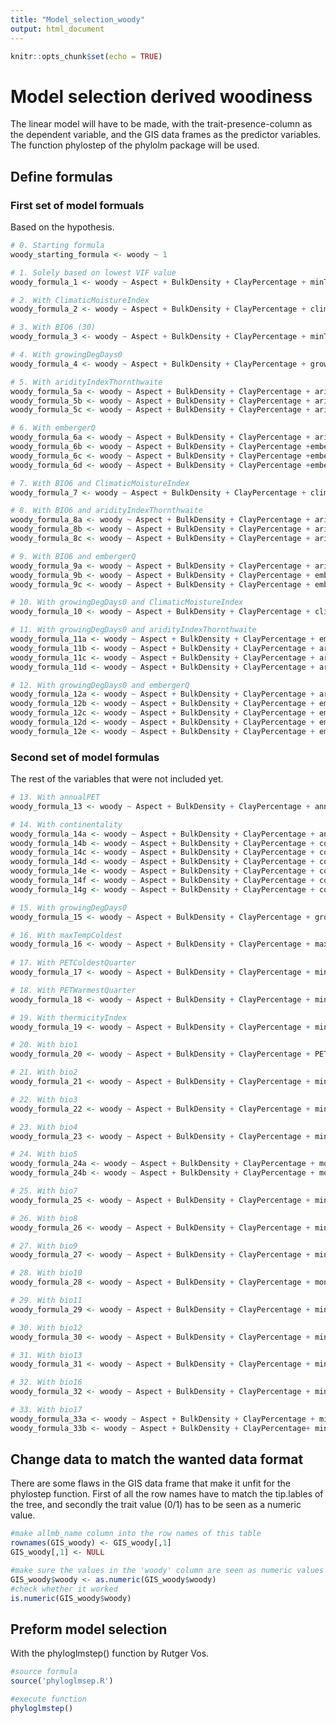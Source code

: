 ```yaml
---
title: "Model_selection_woody"
output: html_document
---
```


```r
knitr::opts_chunk$set(echo = TRUE)
```


# Model selection derived woodiness

The linear model will have to be made, with the trait-presence-column as the dependent variable, and the 
GIS data frames as the predictor variables. The function phylostep of the phylolm package will be used. 

## Define formulas 

### First set of model formuals
Based on the hypothesis. 

```r
# 0. Starting formula
woody_starting_formula <- woody ~ 1 

# 1. Solely based on lowest VIF value 
woody_formula_1 <- woody ~ Aspect + BulkDensity + ClayPercentage + minTempWarmest + monthCountByTemp10 + PETDriestQuarter + PETseasonality + PETWettestQuarter + OrganicCarbon + PhCaCL + Slope + bio14 + bio15 + bio18 + bio19

# 2. With ClimaticMoistureIndex
woody_formula_2 <- woody ~ Aspect + BulkDensity + ClayPercentage + climaticMoistureIndex + minTempWarmest + PETDriestQuarter + PETseasonality + PETWettestQuarter + OrganicCarbon + PhCaCL + Slope + bio15 + bio19

# 3. With BIO6 (30) 
woody_formula_3 <- woody ~ Aspect + BulkDensity + ClayPercentage + minTempWarmest + monthCountByTemp10 + PETDriestQuarter + PETWettestQuarter + OrganicCarbon + PhCaCL + Slope + bio6 + bio14 + bio15 + bio18 + bio19

# 4. With growingDegDays0
woody_formula_4 <- woody ~ Aspect + BulkDensity + ClayPercentage + growingDegDays0 + PETDriestQuarter + PETseasonality + PETWettestQuarter + OrganicCarbon + PhCaCL + Slope + bio15 + bio18 + bio19

# 5. With aridityIndexThornthwaite
woody_formula_5a <- woody ~ Aspect + BulkDensity + ClayPercentage + aridityIndexThornthwaite + minTempWarmest + monthCountByTemp10 + PETDriestQuarter + PETseasonality + PETWettestQuarter + OrganicCarbon + PhCaCL + Slope + bio13 + bio15 + bio19
woody_formula_5b <- woody ~ Aspect + BulkDensity + ClayPercentage + aridityIndexThornthwaite + minTempWarmest + monthCountByTemp10 + PETDriestQuarter + PETseasonality + PETWettestQuarter + OrganicCarbon + PhCaCL + Slope + bio15 + bio16 + bio19
woody_formula_5c <- woody ~ Aspect + BulkDensity + ClayPercentage + aridityIndexThornthwaite + minTempWarmest + monthCountByTemp10 + PETDriestQuarter + PETseasonality + PETWettestQuarter + OrganicCarbon + PhCaCL + Slope + bio15 + bio19

# 6. With embergerQ
woody_formula_6a <- woody ~ Aspect + BulkDensity + ClayPercentage + aridityIndexThornthwaite + continentality + embergerQ + minTempWarmest + monthCountByTemp10 + PETDriestQuarter + PETWettestQuarter + OrganicCarbon + PhCaCL + Slope + bio15 + bio19
woody_formula_6b <- woody ~ Aspect + BulkDensity + ClayPercentage +embergerQ + minTempWarmest + monthCountByTemp10 + PETDriestQuarter + PETWettestQuarter + OrganicCarbon + PhCaCL + Slope + bio4 + bio14 + bio15 + bio19
woody_formula_6c <- woody ~ Aspect + BulkDensity + ClayPercentage +embergerQ + minTempWarmest + monthCountByTemp10 + PETDriestQuarter + PETWettestQuarter + OrganicCarbon + PhCaCL + Slope + bio6 + bio15 + bio17 + bio19
woody_formula_6d <- woody ~ Aspect + BulkDensity + ClayPercentage +embergerQ + minTempWarmest + monthCountByTemp10 + PETDriestQuarter + PETWettestQuarter + OrganicCarbon + PhCaCL + Slope + bio7 + bio15 + bio19

# 7. With BIO6 and ClimaticMoistureIndex
woody_formula_7 <- woody ~ Aspect + BulkDensity + ClayPercentage + climaticMoistureIndex + minTempWarmest + PETDriestQuarter + PETWettestQuarter + OrganicCarbon + PhCaCL + Slope + bio6 + bio15 + bio19

# 8. With BIO6 and aridityIndexThornthwaite
woody_formula_8a <- woody ~ Aspect + BulkDensity + ClayPercentage + aridityIndexThornthwaite + embergerQ + minTempWarmest + monthCountByTemp10 + PETDriestQuarter + PETWettestQuarter + OrganicCarbon + PhCaCL + Slope + bio6 + bio15 + bio19
woody_formula_8b <- woody ~ Aspect + BulkDensity + ClayPercentage + aridityIndexThornthwaite + minTempWarmest + PETDriestQuarter + PETWettestQuarter + OrganicCarbon + PhCaCL + Slope + bio6 + bio13 + bio15 + bio19
woody_formula_8c <- woody ~ Aspect + BulkDensity + ClayPercentage + aridityIndexThornthwaite + minTempWarmest + PETDriestQuarter + PETWettestQuarter + OrganicCarbon + PhCaCL + Slope + bio6 + bio15 + bio16 + bio19

# 9. With BIO6 and embergerQ
woody_formula_9a <- woody ~ Aspect + BulkDensity + ClayPercentage + aridityIndexThornthwaite + embergerQ + minTempWarmest + monthCountByTemp10 + PETDriestQuarter + PETWettestQuarter + OrganicCarbon + PhCaCL + Slope + bio6 + bio15 + bio19
woody_formula_9b <- woody ~ Aspect + BulkDensity + ClayPercentage + embergerQ + minTempWarmest + monthCountByTemp10 + PETDriestQuarter + PETWettestQuarter + OrganicCarbon + PhCaCL + Slope + bio6 + bio14 + bio15 + bio19
woody_formula_9c <- woody ~ Aspect + BulkDensity + ClayPercentage + embergerQ + minTempWarmest + monthCountByTemp10 + PETDriestQuarter + PETWettestQuarter + OrganicCarbon + PhCaCL + Slope + bio6 + bio15 + bio17 + bio19

# 10. With growingDegDays0 and ClimaticMoistureIndex
woody_formula_10 <- woody ~ Aspect + BulkDensity + ClayPercentage + climaticMoistureIndex + growingDegDays0 + PETDriestQuarter + PETseasonality + PETWettestQuarter + OrganicCarbon + PhCaCL + Slope + bio15 + bio19

# 11. With growingDegDays0 and aridityIndexThornthwaite
woody_formula_11a <- woody ~ Aspect + BulkDensity + ClayPercentage + embergerQ + aridityIndexThornthwaite + growingDegDays0 + minTempWarmest + PETWarmestQuarter + PETWettestQuarter + OrganicCarbon + PhCaCL + Slope + bio15 + bio19
woody_formula_11b <- woody ~ Aspect + BulkDensity + ClayPercentage + aridityIndexThornthwaite + growingDegDays0 + minTempWarmest + PETWettestQuarter + OrganicCarbon + PhCaCL + Slope + bio2 + bio13 + bio15 + bio19
woody_formula_11c <- woody ~ Aspect + BulkDensity + ClayPercentage + aridityIndexThornthwaite + growingDegDays0 + minTempWarmest + PETWettestQuarter + OrganicCarbon + PhCaCL + Slope + bio15 + bio16 + bio19
woody_formula_11d <- woody ~ Aspect + BulkDensity + ClayPercentage + aridityIndexThornthwaite + growingDegDays0 + minTempWarmest + PETWettestQuarter + OrganicCarbon + PhCaCL + Slope + bio15 + bio18 + bio19

# 12. With growingDegDays0 and embergerQ
woody_formula_12a <- woody ~ Aspect + BulkDensity + ClayPercentage + aridityIndexThornthwaite + continentality + embergerQ + growingDegDays0 + PETDriestQuarter + PETWettestQuarter + OrganicCarbon + PhCaCL + Slope + bio15 + bio19
woody_formula_12b <- woody ~ Aspect + BulkDensity + ClayPercentage + embergerQ + growingDegDays0 + PETDriestQuarter + PETWettestQuarter + OrganicCarbon + PhCaCL + Slope + bio4 + bio15 + bio19
woody_formula_12c <- woody ~ Aspect + BulkDensity + ClayPercentage + embergerQ + growingDegDays0 + PETDriestQuarter + PETWettestQuarter + OrganicCarbon + PhCaCL + Slope + bio3 + bio14 + bio15 + bio19
woody_formula_12d <- woody ~ Aspect + BulkDensity + ClayPercentage + embergerQ + growingDegDays0 + PETDriestQuarter + PETWettestQuarter + OrganicCarbon + PhCaCL + Slope + bio4 + bio15 + bio17 + bio19
woody_formula_12e <- woody ~ Aspect + BulkDensity + ClayPercentage + embergerQ + growingDegDays0 + PETDriestQuarter + PETWettestQuarter + OrganicCarbon + PhCaCL + Slope + bio5 + bio15 + bio19
```

### Second set of model formulas 
The rest of the variables that were not included yet. 

```r
# 13. With annualPET
woody_formula_13 <- woody ~ Aspect + BulkDensity + ClayPercentage + annualPET + minTempWarmest + monthCountByTemp10 + PETDriestQuarter + PETseasonality + OrganicCarbon + PhCaCL + Slope + bio14 + bio15 + bio18 + bio19

# 14. With continentality
woody_formula_14a <- woody ~ Aspect + BulkDensity + ClayPercentage + annualPET + continentality + minTempWarmest + monthCountByTemp10 + PETDriestQuarter + OrganicCarbon + PhCaCL + Slope + bio14 + bio15 + bio18 + bio19
woody_formula_14b <- woody ~ Aspect + BulkDensity + ClayPercentage + continentality + minTempWarmest + monthCountByTemp10 + PETDriestQuarter + OrganicCarbon + PhCaCL + Slope + bio14 + bio15 + bio18 + bio19
woody_formula_14c <- woody ~ Aspect + BulkDensity + ClayPercentage + continentality + minTempWarmest + monthCountByTemp10 + PETDriestQuarter +  PETWarmestQuarter + OrganicCarbon + PhCaCL + Slope + bio14 + bio15 + bio18 + bio19
woody_formula_14d <- woody ~ Aspect + BulkDensity + ClayPercentage + continentality + minTempWarmest + monthCountByTemp10 + PETDriestQuarter + PETWettestQuarter + OrganicCarbon + PhCaCL + Slope + bio14 + bio15 + bio18 + bio19
woody_formula_14e <- woody ~ Aspect + BulkDensity + ClayPercentage + continentality + minTempWarmest + monthCountByTemp10 + PETDriestQuarter + OrganicCarbon + PhCaCL + Slope + bio2 + bio14 + bio15 + bio18 + bio19
woody_formula_14f <- woody ~ Aspect + BulkDensity + ClayPercentage + continentality + minTempWarmest + monthCountByTemp10 + PETDriestQuarter + OrganicCarbon + PhCaCL + Slope + bio3 + bio14 + bio15 + bio18 + bio19
woody_formula_14g <- woody ~ Aspect + BulkDensity + ClayPercentage + continentality + minTempWarmest + monthCountByTemp10 + PETDriestQuarter + OrganicCarbon + PhCaCL + Slope + bio8 + bio14 + bio15 + bio18 + bio19

# 15. With growingDegDays0
woody_formula_15 <- woody ~ Aspect + BulkDensity + ClayPercentage + growingDegDays5 + minTempWarmest + PETDriestQuarter + PETWettestQuarter + OrganicCarbon + PhCaCL + Slope + bio15 + bio18 + bio19

# 16. With maxTempColdest
woody_formula_16 <- woody ~ Aspect + BulkDensity + ClayPercentage + maxTempColdest + minTempWarmest + PETDriestQuarter + PETWettestQuarter + OrganicCarbon + PhCaCL + Slope + bio14 + bio15 + bio18 + bio19
 
# 17. With PETColdestQuarter
woody_formula_17 <- woody ~ Aspect + BulkDensity + ClayPercentage + minTempWarmest + PETColdestQuarter + PETDriestQuarter + PETWettestQuarter + OrganicCarbon + PhCaCL + Slope + bio14 + bio15 + bio18 + bio19

# 18. With PETWarmestQuarter
woody_formula_18 <- woody ~ Aspect + BulkDensity + ClayPercentage + minTempWarmest + monthCountByTemp10 + PETDriestQuarter + PETseasonality + PETWarmestQuarter + OrganicCarbon + PhCaCL + Slope + bio14 + bio15 + bio18 + bio19

# 19. With thermicityIndex
woody_formula_19 <- woody ~ Aspect + BulkDensity + ClayPercentage + minTempWarmest + PETDriestQuarter + PETWettestQuarter + thermicityIndex + OrganicCarbon + PhCaCL + Slope + bio14 + bio15 + bio18 + bio19

# 20. With bio1
woody_formula_20 <- woody ~ Aspect + BulkDensity + ClayPercentage + PETDriestQuarter + PETseasonality + PETWettestQuarter + OrganicCarbon + PhCaCL + Slope + bio1 + bio14 + bio15 + bio18 + bio19

# 21. With bio2
woody_formula_21 <- woody ~ Aspect + BulkDensity + ClayPercentage + minTempWarmest + monthCountByTemp10 + PETDriestQuarter + PETseasonality + OrganicCarbon + PhCaCL + Slope + bio2 + bio14 + bio15 + bio18 + bio19

# 22. With bio3
woody_formula_22 <- woody ~ Aspect + BulkDensity + ClayPercentage + minTempWarmest + monthCountByTemp10 + PETDriestQuarter + PETWettestQuarter + OrganicCarbon + PhCaCL + Slope + bio3 + bio14 + bio15 + bio18 + bio19

# 23. With bio4
woody_formula_23 <- woody ~ Aspect + BulkDensity + ClayPercentage + minTempWarmest + monthCountByTemp10 + PETDriestQuarter + PETWettestQuarter + OrganicCarbon + PhCaCL + Slope + bio4 + bio14 + bio15 + bio18 + bio19

# 24. With bio5
woody_formula_24a <- woody ~ Aspect + BulkDensity + ClayPercentage + monthCountByTemp10 + PETDriestQuarter + PETWettestQuarter + OrganicCarbon + PhCaCL + Slope + bio2 + bio5 + bio14 + bio15 + bio18 + bio19
woody_formula_24b <- woody ~ Aspect + BulkDensity + ClayPercentage + monthCountByTemp10 + PETDriestQuarter + PETWettestQuarter + OrganicCarbon + PhCaCL + Slope + bio5 + bio6 + bio15 + bio18 + bio19

# 25. With bio7
woody_formula_25 <- woody ~ Aspect + BulkDensity + ClayPercentage + minTempWarmest + monthCountByTemp10 + PETDriestQuarter + PETWettestQuarter + OrganicCarbon + PhCaCL + Slope + bio7 + bio14 + bio15 +  bio18 + bio19

# 26. With bio8 
woody_formula_26 <- woody ~ Aspect + BulkDensity + ClayPercentage + minTempWarmest + monthCountByTemp10 + PETDriestQuarter + PETseasonality + OrganicCarbon + PhCaCL + Slope + bio8 + bio14 + bio15 + bio18 + bio19

# 27. With bio9
woody_formula_27 <- woody ~ Aspect + BulkDensity + ClayPercentage + minTempWarmest + monthCountByTemp10 + PETseasonality + PETWettestQuarter + OrganicCarbon + PhCaCL + Slope + bio9 + bio14 + bio15 + bio18 + bio19

# 28. With bio10
woody_formula_28 <- woody ~ Aspect + BulkDensity + ClayPercentage + monthCountByTemp10 + PETDriestQuarter + PETseasonality + PETWettestQuarter + OrganicCarbon + PhCaCL + Slope + bio10 + bio14 + bio15 + bio18 + bio19

# 29. With bio11
woody_formula_29 <- woody ~ Aspect + BulkDensity + ClayPercentage + minTempWarmest + PETDriestQuarter + PETWettestQuarter + OrganicCarbon + PhCaCL + Slope + bio11 + bio14 + bio15 + bio18 + bio19

# 30. With bio12
woody_formula_30 <- woody ~ Aspect + BulkDensity + ClayPercentage + minTempWarmest + monthCountByTemp10 + PETDriestQuarter + PETseasonality + PETWettestQuarter + OrganicCarbon + PhCaCL + Slope + bio12 + bio15 + bio19

# 31. With bio13
woody_formula_31 <- woody ~ Aspect + BulkDensity + ClayPercentage + minTempWarmest + monthCountByTemp10 + PETDriestQuarter + PETseasonality + PETWettestQuarter + OrganicCarbon + PhCaCL + Slope + bio13 + bio14 + bio15 + bio19

# 32. With bio16
woody_formula_32 <- woody ~ Aspect + BulkDensity + ClayPercentage + minTempWarmest + monthCountByTemp10 + PETDriestQuarter + PETseasonality + PETWettestQuarter + OrganicCarbon + PhCaCL + Slope + bio14 + bio15 + bio16 + bio19

# 33. With bio17
woody_formula_33a <- woody ~ Aspect + BulkDensity + ClayPercentage + minTempWarmest + monthCountByTemp10 + PETDriestQuarter + PETseasonality + PETWettestQuarter + OrganicCarbon + PhCaCL + Slope + bio13 + bio15 + bio17 + bio19
woody_formula_33b <- woody ~ Aspect + BulkDensity + ClayPercentage+ minTempWarmest + monthCountByTemp10 + PETDriestQuarter + PETseasonality + PETWettestQuarter + OrganicCarbon + PhCaCL + Slope + bio15 + bio16 + bio17 + bio19
```

## Change data to match the wanted data format

There are some flaws in the GIS data frame that make it unfit for the phylostep function. First of all
the row names have to match the tip.lables of the tree, and secondly the trait value (0/1) has to be
seen as a numeric value. 
```r
#make allmb_name column into the row names of this table
rownames(GIS_woody) <- GIS_woody[,1]
GIS_woody[,1] <- NULL

#make sure the values in the 'woody' column are seen as numeric values
GIS_woody$woody <- as.numeric(GIS_woody$woody)
#check whether it worked
is.numeric(GIS_woody$woody)
```

## Preform model selection
With the phyloglmstep() function by Rutger Vos.

```r
#source formula
source('phyloglmsep.R')

#execute function
phyloglmstep()
```